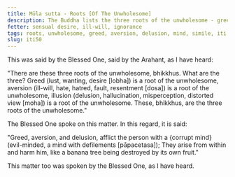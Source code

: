 ```yaml
---
title: Mūla sutta - Roots [Of The Unwholesome]
description: The Buddha lists the three roots of the unwholesome - greed, aversion, and delusion, and explain their effect on the mind with a simile.
fetter: sensual desire, ill-will, ignorance
tags: roots, unwholesome, greed, aversion, delusion, mind, simile, iti
slug: iti50
---
```


This was said by the Blessed One, said by the Arahant, as I have heard:

"There are these three roots of the unwholesome, bhikkhus. What are the three? Greed (lust, wanting, desire [lobha]) is a root of the unwholesome, aversion (ill-will, hate, hatred, fault, resentment [dosa]) is a root of the unwholesome, illusion (delusion, hallucination, misperception, distorted view [moha]) is a root of the unwholesome. These, bhikkhus, are the three roots of the unwholesome."

The Blessed One spoke on this matter. In this regard, it is said:

"Greed, aversion, and delusion,
afflict the person with a \{corrupt mind} (evil-minded, a mind with defilements [pāpacetasa]);
They arise from within and harm him,
like a banana tree being destroyed by its own fruit."

This matter too was spoken by the Blessed One, as I have heard.